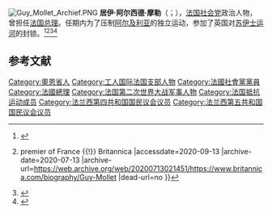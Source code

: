 [[File:Guy_Mollet_Archief.PNG|thumb]]
'''居伊·阿尔西德·摩勒'''（{{lang-fr|Guy Alcide Mollet}}；{{bd|1905年|12月31日|1975年|10月3日|catIdx=G}}），[[法国社会党|法国社会党]]政治人物，曾担任[[法国总理|法国总理]]。任期内为了压制[[阿尔及利亚|阿尔及利亚]]的独立运动，参加了英国对[[苏伊士运河|苏伊士运河]]的封锁。<ref>{{Cite web |url=https://artsandculture.google.com/entity/guy-mollet/m01_9qp |title=Mollet, Guy Alcide - Oxford Reference |access-date=2020-09-13 |archive-date=2022-04-12 |archive-url=https://web.archive.org/web/20220412174433/https://artsandculture.google.com/entity/guy-mollet/m01_9qp }}</ref><ref>{{Cite web |url=https://www.britannica.com/biography/Guy-Mollet |title=Guy Mollet {{!}} premier of France {{!}} Britannica |accessdate=2020-09-13 |archive-date=2020-07-13 |archive-url=https://web.archive.org/web/20200713021451/https://www.britannica.com/biography/Guy-Mollet |dead-url=no }}</ref><ref>{{Cite web |url=https://maitron.fr/spip.php?article10000 |title=MOLLET Alcide, Guy - Maitron |accessdate=2020-09-13 |archive-date=2020-06-06 |archive-url=https://web.archive.org/web/20200606214326/https://maitron.fr/spip.php?article10000 |dead-url=no }}</ref><ref>{{Cite web |url=http://www2.assemblee-nationale.fr/sycomore/fiche/%28num_dept%29/5333 |title=Guy, Alcide Mollet. 1905 - 1975.  |accessdate=2020-09-13 |archive-date=2020-09-21 |archive-url=https://web.archive.org/web/20200921065922/http://www2.assemblee-nationale.fr/sycomore/fiche/%28num_dept%29/5333 |dead-url=yes }}</ref>

== 参考文献 ==
{{Reflist}}


[[Category:奧恩省人|Category:奧恩省人]]
[[Category:工人国际法国支部人物|Category:工人国际法国支部人物]]
[[Category:法國社會黨黨員|Category:法國社會黨黨員]]
[[Category:法國總理|Category:法國總理]]
[[Category:法国第二次世界大战军事人物|Category:法国第二次世界大战军事人物]]
[[Category:法国抵抗运动成员|Category:法国抵抗运动成员]]
[[Category:法兰西第四共和国国民议会议员|Category:法兰西第四共和国国民议会议员]]
[[Category:法兰西第五共和国国民议会议员|Category:法兰西第五共和国国民议会议员]]
